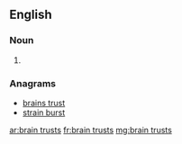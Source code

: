 ==English==

===Noun===
{{head|en|head=[[brain]] [[trust]]s}}

# {{plural of|brain trust}}

===Anagrams===
* [[brains trust#English|brains trust]]
* [[strain burst#English|strain burst]]

[[ar:brain trusts]]
[[fr:brain trusts]]
[[mg:brain trusts]]